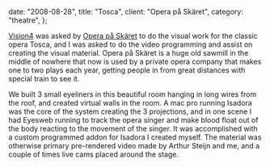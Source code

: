   date: "2008-08-28",
  title: "Tosca",
  client: "Opera på Skäret",
  category: "theatre",
};

<YouTube videoId="jPul8ipB_Ds" />

[Vision4](http://vision4.dk/) was asked by [Opera på Skäret](http://www.operapaskaret.se/) to do the visual work for the classic opera Tosca, and I was asked to do the video programming and assist on creating the visual material. Opera på Skäret is a huge old sawmill in the middle of nowhere that now is used by a private opera company that makes one to two plays each year, getting people in from great distances with special train to see it.

We built 3 small eyeliners in this beautiful room hanging in long wires from the roof, and created virtual walls in the room. A mac pro running Isadora was the core of the system creating the 3 projections, and in one scene I had Eyesweb running to track the opera singer and make blood float out of the body reacting to the movement of the singer. It was accomplished with a custom programmed addon for Isadora I created myself. The material was otherwise primary pre-rendered video made by Arthur Steijn and me, and a couple of times live cams placed around the stage.
